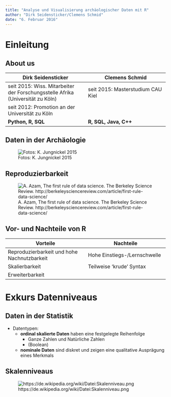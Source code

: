 ```yaml
---
title: "Analyse und Visualisierung archäologischer Daten mit R"
author: "Dirk Seidensticker/Clemens Schmid"
date: "6. Februar 2016"
---
```




# Einleitung

## About us

|**Dirk Seidensticker**|**Clemens Schmid**|
|------------------------------------|------------------------------------|
|seit 2015: Wiss. Mitarbeiter der Forschungsstelle Afrika (Universität zu Köln)|seit 2015: Masterstudium CAU Kiel|
|seit 2012: Promotion an der Universität zu Köln||
|**Python, R, SQL**|**R, SQL, Java, C++**|

## Daten in der Archäologie

![Fotos: K. Jungnickel 2015](downloads/r-tut/img/motivation01.png)

## Reproduzierbarkeit

![A. Azam, The first rule of data science. The Berkeley Science Review. http://berkeleysciencereview.com/article/first-rule-data-science/](http://i0.wp.com/sciencereview.berkeley.edu/wp-content/uploads/2014/04/spring_2014_azam_05.jpg)

## Vor- und Nachteile von R

|**Vorteile**|**Nachteile**|
|------------------------------------|------------------------------------|
|Reproduzierbarkeit und hohe Nachnutzbarkeit|Hohe Einstiegs-/Lernschwelle|
|Skalierbarkeit|Teilweise 'krude' Syntax|
|Erweiterbarkeit||



# Exkurs Datenniveaus

## Daten in der Statistik

* Datentypen:
    * **ordinal skalierte Daten** haben eine festgelegte Reihenfolge
        * Ganze Zahlen und Natürliche Zahlen
        * (Boolean)
    * **nominale Daten** sind diskret und zeigen eine qualitative Ausprägung eines Merkmals


## Skalenniveaus

![https://de.wikipedia.org/wiki/Datei:Skalenniveau.png](https://upload.wikimedia.org/wikipedia/commons/e/e3/Skalenniveau.png)
